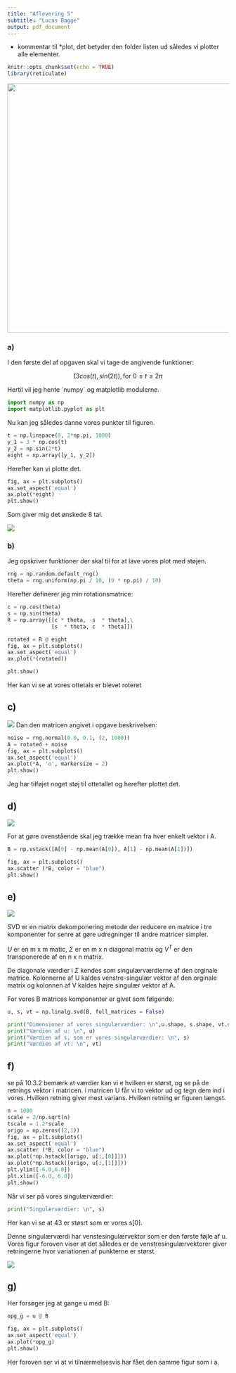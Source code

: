 ```yaml
---
title: "Aflevering 5"
subtitle: "Lucas Bagge"
output: pdf_document
---
```



* kommentar til *plot, det betyder den folder listen ud således vi plotter alle elementer.

```r
knitr::opts_chunk$set(echo = TRUE)
library(reticulate)
```

![](alf.5a.png){width="567"}

### a)

I den første del af opgaven skal vi tage de angivende funktioner:

$$
(3 cos(t), sin(2t)), \text{for } 0 \le t \le 2\pi
$$

Hertil vil jeg hente \`numpy\` og matplotlib modulerne.

```python
import numpy as np
import matplotlib.pyplot as plt
```

Nu kan jeg således danne vores punkter til figuren.

```python
t = np.linspace(0, 2*np.pi, 1000)
y_1 = 3 * np.cos(t)
y_2 = np.sin(2*t)
eight = np.array([y_1, y_2])
```

Herefter kan vi plotte det.

```python
fig, ax = plt.subplots()
ax.set_aspect('equal')
ax.plot(*eight)
plt.show()
```

Som giver mig det ønskede 8 tal.

![](alf.5b.png)

### b) 

Jeg opskriver funktioner der skal til for at lave vores plot med støjen.

```python
rng = np.random.default_rng()
theta = rng.uniform(np.pi / 10, (9 * np.pi) / 10)
```

Herefter definerer jeg min rotationsmatrice:

```python
c = np.cos(theta)
s = np.sin(theta)
R = np.array([[c * theta, -s  * theta],\
              [s  * theta, c  * theta]])

```


```python
rotated = R @ eight
fig, ax = plt.subplots()
ax.set_aspect('equal')
ax.plot(*(rotated))

plt.show()
```

Her kan vi se at vores ottetals er blevet roteret

## c)

![](alf.5c.png)
Dan den matricen angivet i opgave beskrivelsen:


```python
noise = rng.normal(0.0, 0.1, (2, 1000))
A = rotated + noise 
fig, ax = plt.subplots()
ax.set_aspect('equal')
ax.plot(*A, 'o', markersize = 2)
plt.show()
```

Jeg har tilføjet noget støj til ottetallet og herefter plottet det.

## d)

![](alf.5d.png)

For at gøre ovenstående skal jeg trække mean fra hver enkelt vektor i A.

```python
B = np.vstack([A[0] - np.mean(A[0]), A[1] - np.mean(A[1])])
```

```python
fig, ax = plt.subplots()
ax.scatter (*B, color = "blue")
plt.show()
```


## e)

![](alf.5e.png)

SVD er en matrix dekomponering metode der reducere en matrice i tre komponenter for senre at gøre udregninger til andre matricer simpler. 

$U$ er en m x m matic, $\Sigma$ er en m x n diagonal matrix og $V^T$ er den transponerede af en n x n matrix.

De diagonale værdier i $\Sigma$ kendes som singulærværdierne af den orginale matrice. Kolonnerne af U kaldes venstre-singulær vektor af den orginale matrix og kolonnen af V kaldes højre singulær vektor af A.


For vores B matrices komponenter er givet som følgende:

```python
u, s, vt = np.linalg.svd(B, full_matrices = False)

print("Dimensioner af vores singulærværdier: \n",u.shape, s.shape, vt.shape)
print("Værdien af u: \n", u)
print("Værdien af s, som er vores singulærværdier: \n", s)
print("Værdien af vt: \n", vt)
```


## f)

se på 10.3.2 bemærk at værdier kan vi e hvilken er størst, og se på de retnings
vektor i matricen. i matricen U får vi to vektor ud og tegn dem ind i vores.
Hvilken retning giver mest varians. Hvilken retning er figuren længst. 
 
```python
n = 1000
scale = 2/np.sqrt(n)
tscale = 1.2*scale
origo = np.zeros((2,1))
fig, ax = plt.subplots()
ax.set_aspect('equal')
ax.scatter (*B, color = "blue")
ax.plot(*np.hstack([origo, u[:,[0]]]))
ax.plot(*np.hstack([origo, u[:,[1]]]))
plt.ylim([-6.0,6.0])
plt.xlim([-6.0, 6.0])
plt.show()
```

Når vi ser på vores singulærværdier:

```python
print("Singulærværdier: \n", s)
```

Her kan vi se at 43 er støsrt som er vores s[0].

Denne singulærværdi har venstesingulærvektor som er den første føjle af u. Vores figur foroven viser at det således er de venstresingulærvektorer giver retningerne hvor variationen af punkterne er størst.


![](alf.5fg.png)

## g) 

Her forsøger jeg at gange u med B:

```python
opg_g = u @ B
```

```python
fig, ax = plt.subplots()
ax.set_aspect('equal')
ax.plot(*opg_g)
plt.show()
```

Her foroven ser vi at vi tilnærmelsesvis har fået den samme figur som i a.
